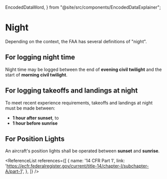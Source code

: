   EncodedDataWord,
} from "@site/src/components/EncodedDataExplainer";

# Night

Depending on the context, the FAA has several definitions of "night".

## For logging night time

Night time may be logged between the end of **evening civil twilight** and the
start of **morning civil twilight**.

<Reg showTitle part="1" />

## For logging takeoffs and landings at night

To meet recent experience requirements, takeoffs and landings at night must be
made between:

- **1 hour after sunset**, to
- **1 hour before sunrise**

<Reg part="61.57(b)" />

## For Position Lights

An aircraft's position lights shall be operated between **sunset** and
**sunrise**.

<Reg part="91.209" />

<ReferenceList references={[
  {
    name: '14 CFR Part 1',
    link: 'https://ecfr.federalregister.gov/current/title-14/chapter-I/subchapter-A/part-1',
  },
]} />
